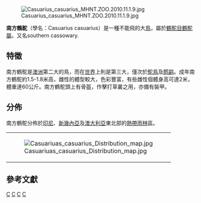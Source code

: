 {{Speciesbox 
| taxon = Casuarius casuarius
| image = 南方食火雞骨骼標本.jpg
| image_caption = 南方食火雞骨骼標本（[[國立臺灣大學|國立臺灣大學]]動物博物館藏）
| status = LC
| status_system = IUCN3.1
| status_ref = <ref name=IUCN>{{IUCN|id=22678108 |title=''Casuarius casuarius'' |assessors=[[BirdLife_International|BirdLife International]] |version=2017.3 |year=2017 |accessdate=2018.7.24}}內有從VU易危降至LC無危之原因</ref>
| binomial_authority = ([[Carolus_Linnaeus|Linnaeus]], 1758)<ref name="Davies">Davies, S. J. J. F. (2003)</ref>
| range_map = Casuarius distribution map.png
| range_map_caption = 分佈範圍：澳洲[[約克角半島|約克角半島]]和[[新畿內亞島|新畿內亞島]]等地
}}
[[File:Casuarius_casuarius_MHNT.ZOO.2010.11.1.9.jpg|thumb]]

'''南方鶴鴕'''（學名：Casuarius casuarius）是一種不能飛的大[[鳥|鳥]]，屬於[[鶴鴕目|鶴鴕目]][[鶴鴕屬|鶴鴕屬]]。又名southern cassowary.

== 特徵 ==
南方鶴鴕是[[澳洲|澳洲]]第二大的鳥，而在[[世界|世界]]上則是第三大，僅次於[[鴕鳥|鴕鳥]]及[[鸸鹋|鸸鹋]]。成年南方鶴鴕約1.5-1.8米高，雌性的體型較大，色彩豐富，有些雌性個體身高可達2米，體重達60公斤。南方鶴鴕頭上有骨盔，作擊打草叢之用，亦備有裝甲。

== 分佈 ==
南方鶴鴕分佈於[[印尼|印尼]]、[[新幾內亞|新幾內亞]]及[[澳大利亞|澳大利亞]]東北部的[[熱帶雨林|熱帶雨林]]區。
{|
|[[File:Casuariuas_casuarius_Distribution_map.jpg|thumb]]
|}
== 參考文獻 ==
{{reflist}}
{{Commons+cat|Casuarius casuarius}}
{{Taxonbar}}

[[Category:鹤鸵目|C]]
[[Category:不会飞的鸟|C]]
[[Category:1758年描述的鸟类|C]]
[[Category:摩鹿加群岛鸟类|C]]